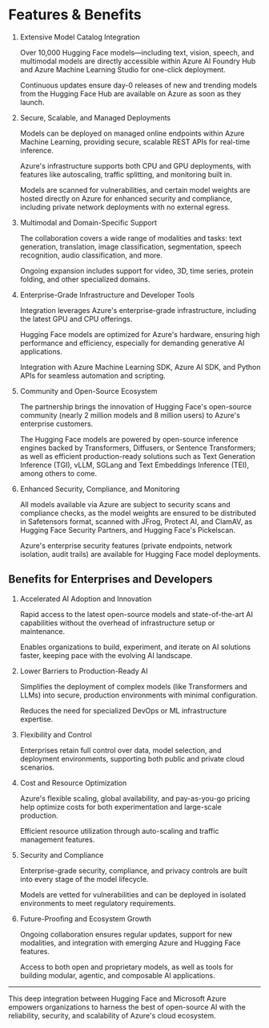 # Features & Benefits

1. Extensive Model Catalog Integration

    Over 10,000 Hugging Face models—including text, vision, speech, and multimodal models are directly accessible within Azure AI Foundry Hub and Azure Machine Learning Studio for one-click deployment.

    Continuous updates ensure day-0 releases of new and trending models from the Hugging Face Hub are available on Azure as soon as they launch.

2. Secure, Scalable, and Managed Deployments

    Models can be deployed on managed online endpoints within Azure Machine Learning, providing secure, scalable REST APIs for real-time inference.

    Azure's infrastructure supports both CPU and GPU deployments, with features like autoscaling, traffic splitting, and monitoring built in.

    Models are scanned for vulnerabilities, and certain model weights are hosted directly on Azure for enhanced security and compliance, including private network deployments with no external egress.

3. Multimodal and Domain-Specific Support

    The collaboration covers a wide range of modalities and tasks: text generation, translation, image classification, segmentation, speech recognition, audio classification, and more.

    Ongoing expansion includes support for video, 3D, time series, protein folding, and other specialized domains.

4. Enterprise-Grade Infrastructure and Developer Tools

    Integration leverages Azure's enterprise-grade infrastructure, including the latest GPU and CPU offerings.

    Hugging Face models are optimized for Azure's hardware, ensuring high performance and efficiency, especially for demanding generative AI applications.

    Integration with Azure Machine Learning SDK, Azure AI SDK, and Python APIs for seamless automation and scripting.

6. Community and Open-Source Ecosystem

    The partnership brings the innovation of Hugging Face's open-source community (nearly 2 million models and 8 million users) to Azure's enterprise customers.

    The Hugging Face models are powered by open-source inference engines backed by Transformers, Diffusers, or Sentence Transformers; as well as efficient production-ready solutions such as Text Generation Inference (TGI), vLLM, SGLang and Text Embeddings Inference (TEI), among others to come.

7. Enhanced Security, Compliance, and Monitoring

    All models available via Azure are subject to security scans and compliance checks, as the model weights are ensured to be distributed in Safetensors format, scanned with JFrog, Protect AI, and ClamAV, as Hugging Face Security Partners, and Hugging Face's Pickelscan.

    Azure's enterprise security features (private endpoints, network isolation, audit trails) are available for Hugging Face model deployments.

## Benefits for Enterprises and Developers

1. Accelerated AI Adoption and Innovation

    Rapid access to the latest open-source models and state-of-the-art AI capabilities without the overhead of infrastructure setup or maintenance.

    Enables organizations to build, experiment, and iterate on AI solutions faster, keeping pace with the evolving AI landscape.

2. Lower Barriers to Production-Ready AI

    Simplifies the deployment of complex models (like Transformers and LLMs) into secure, production environments with minimal configuration.

    Reduces the need for specialized DevOps or ML infrastructure expertise.

3. Flexibility and Control

    Enterprises retain full control over data, model selection, and deployment environments, supporting both public and private cloud scenarios.

4. Cost and Resource Optimization

    Azure's flexible scaling, global availability, and pay-as-you-go pricing help optimize costs for both experimentation and large-scale production.

    Efficient resource utilization through auto-scaling and traffic management features.

5. Security and Compliance

    Enterprise-grade security, compliance, and privacy controls are built into every stage of the model lifecycle.

    Models are vetted for vulnerabilities and can be deployed in isolated environments to meet regulatory requirements.

6. Future-Proofing and Ecosystem Growth

    Ongoing collaboration ensures regular updates, support for new modalities, and integration with emerging Azure and Hugging Face features.

    Access to both open and proprietary models, as well as tools for building modular, agentic, and composable AI applications.

---

This deep integration between Hugging Face and Microsoft Azure empowers organizations to harness the best of open-source AI with the reliability, security, and scalability of Azure's cloud ecosystem.
